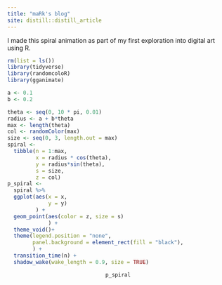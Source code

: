 ```yaml
---
title: "maRk's blog"
site: distill::distill_article
---
```

I made this spiral animation as part of my first exploration into digital art using R.

```r
rm(list = ls())
library(tidyverse)
library(randomcoloR)
library(gganimate)

a <- 0.1
b <- 0.2

theta <- seq(0, 10 * pi, 0.01)
radius <- a + b*theta
max <- length(theta)
col <- randomColor(max)
size <- seq(0, 3, length.out = max)
spiral <-
  tibble(n = 1:max,
         x = radius * cos(theta),
         y = radius*sin(theta),
         s = size,
         z = col)
p_spiral <-
  spiral %>% 
  ggplot(aes(x = x,
             y = y)
         ) +
  geom_point(aes(color = z, size = s)
             ) + 
  theme_void()+
  theme(legend.position = "none",
        panel.background = element_rect(fill = "black"),
        ) +
  transition_time(n) +
  shadow_wake(wake_length = 0.9, size = TRUE)

```
<center>
```r
p_spiral
```
</center>